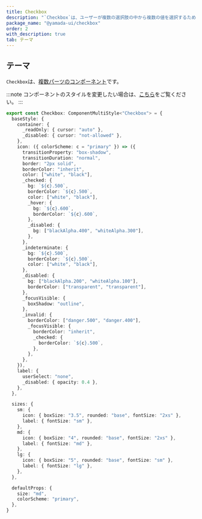 ```yaml
---
title: Checkbox
description: "`Checkbox`は、ユーザーが複数の選択肢の中から複数の値を選択するための使用されるコンポーネントです。"
package_name: "@yamada-ui/checkbox"
order: 2
with_description: true
tab: テーマ
---
```


## テーマ

`Checkbox`は、[複数パーツのコンポーネント](/styled-system/theming/component-styles#複数パーツのコンポーネント)です。

:::note
コンポーネントのスタイルを変更したい場合は、[こちら](/styled-system/theming/customize-theme#コンポーネントのスタイルを変更する)をご覧ください。
:::

```ts
export const Checkbox: ComponentMultiStyle<"Checkbox"> = {
  baseStyle: {
    container: {
      _readOnly: { cursor: "auto" },
      _disabled: { cursor: "not-allowed" },
    },
    icon: ({ colorScheme: c = "primary" }) => ({
      transitionProperty: "box-shadow",
      transitionDuration: "normal",
      border: "2px solid",
      borderColor: "inherit",
      color: ["white", "black"],
      _checked: {
        bg: `${c}.500`,
        borderColor: `${c}.500`,
        color: ["white", "black"],
        _hover: {
          bg: `${c}.600`,
          borderColor: `${c}.600`,
        },
        _disabled: {
          bg: ["blackAlpha.400", "whiteAlpha.300"],
        },
      },
      _indeterminate: {
        bg: `${c}.500`,
        borderColor: `${c}.500`,
        color: ["white", "black"],
      },
      _disabled: {
        bg: ["blackAlpha.200", "whiteAlpha.100"],
        borderColor: ["transparent", "transparent"],
      },
      _focusVisible: {
        boxShadow: "outline",
      },
      _invalid: {
        borderColor: ["danger.500", "danger.400"],
        _focusVisible: {
          borderColor: "inherit",
          _checked: {
            borderColor: `${c}.500`,
          },
        },
      },
    }),
    label: {
      userSelect: "none",
      _disabled: { opacity: 0.4 },
    },
  },

  sizes: {
    sm: {
      icon: { boxSize: "3.5", rounded: "base", fontSize: "2xs" },
      label: { fontSize: "sm" },
    },
    md: {
      icon: { boxSize: "4", rounded: "base", fontSize: "2xs" },
      label: { fontSize: "md" },
    },
    lg: {
      icon: { boxSize: "5", rounded: "base", fontSize: "sm" },
      label: { fontSize: "lg" },
    },
  },

  defaultProps: {
    size: "md",
    colorScheme: "primary",
  },
}
```
